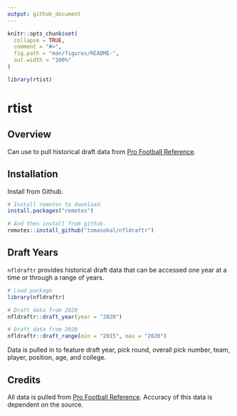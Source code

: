 ```yaml
---
output: github_document
---
```


<!-- README.md is generated from README.Rmd. Please edit that file -->

```r
knitr::opts_chunk$set(
  collapse = TRUE,
  comment = "#>",
  fig.path = "man/figures/README-",
  out.width = "100%"
)

library(rtist)
```

# rtist

<!-- [![Travis build status](https://travis-ci.org/tomasokal/rtist.svg?branch=master)](https://travis-ci.org/tomasokal/rtist) -->
<!-- [![Dependencies](https://tinyverse.netlify.com/badge/rtist)](https://cran.r-project.org/package=rtist) -->
<!-- [![CRAN status](http://www.r-pkg.org/badges/version/rtist)](https://cran.r-project.org/package=rtist) -->
<!-- [![Downloads](http://cranlogs.r-pkg.org/badges/rtist?color=brightgreen)](http://www.r-pkg.org/pkg/rtist) -->

## Overview

Can use to pull historical draft data from [Pro Football Reference](https://www.pro-football-reference.com/).

## Installation

Install from Github.

``` r
# Install remotes to download.
install.packages("remotes")

# And then install from github.
remotes::install_github("tomasokal/nfldraftr")
```

## Draft Years

`nfldraftr` provides historical draft data that can be accessed one year at a time or through a range of years.

``` r
# Load package
library(nfldraftr)

# Draft data from 2020
nfldraftr::draft_year(year = "2020")
```

``` r
# Draft data from 2020
nfldraftr::draft_range(min = "2015", max = "2020")
```

Data is pulled in to feature draft year, pick round, overall pick number, team, player, position, age, and college.

## Credits

All data is pulled from [Pro Football Reference](https://www.pro-football-reference.com/). Accuracy of this data is dependent on the source.



